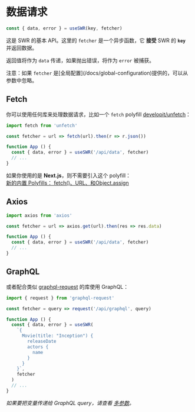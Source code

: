 
# 数据请求

```js
const { data, error } = useSWR(key, fetcher)
```

这是 SWR 的基本 API。这里的 `fetcher` 是一个异步函数，它 **接受** SWR 的 **`key`** 并返回数据。

返回值将作为 `data` 传递，如果抛出错误，将作为 `error` 被捕获。

<Callout emoji="💡">
  注意：如果 <code>fetcher</code> 是[全局配置](/docs/global-configuration)提供的，可以从参数中忽略。
</Callout>

## Fetch

你可以使用任何库来处理数据请求，比如一个 `fetch` polyfill [developit/unfetch](https://github.com/developit/unfetch)：

```js
import fetch from 'unfetch'

const fetcher = url => fetch(url).then(r => r.json())

function App () {
  const { data, error } = useSWR('/api/data', fetcher)
  // ...
}
```

<Callout emoji="💡">
  如果你使用的是 <strong>Next.js</strong>，则不需要引入这个 polyfill：<br/>
  <a target="_blank" rel="noopener" href="https://nextjs.org/blog/next-9-1-7#new-built-in-polyfills-fetch-url-and-objectassign">新的内置 Polyfills： fetch()、URL、和Object.assign</a>
</Callout>

## Axios

```js
import axios from 'axios'

const fetcher = url => axios.get(url).then(res => res.data)

function App () {
  const { data, error } = useSWR('/api/data', fetcher)
  // ...
}
```

## GraphQL

或者配合类似 [graphql-request](https://github.com/prisma-labs/graphql-request) 的库使用 GraphQL：

```js
import { request } from 'graphql-request'

const fetcher = query => request('/api/graphql', query)

function App () {
  const { data, error } = useSWR(
    `{
      Movie(title: "Inception") {
        releaseDate
        actors {
          name
        }
      }
    }`,
    fetcher
  )
  // ...
}
```

_如果要把变量传递给 GraphQL query，请查看 [多参数](/docs/arguments)。_
